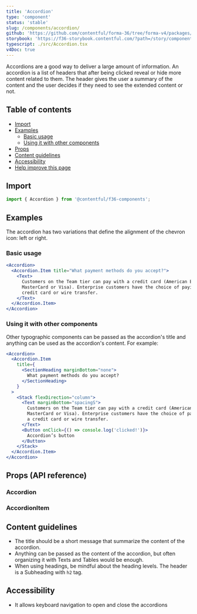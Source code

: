 ```yaml
---
title: 'Accordion'
type: 'component'
status: 'stable'
slug: /components/accordion/
github: 'https://github.com/contentful/forma-36/tree/forma-v4/packages/components/accordion'
storybook: 'https://f36-storybook.contentful.com/?path=/story/components-accordion'
typescript: ./src/Accordion.tsx
v4Doc: true
---
```



Accordions are a good way to deliver a large amount of information. An accordion is a list of headers that after being clicked reveal or hide more content related to them.
The header gives the user a summary of the content and the user decides if they need to see the extended content or not.

## Table of contents

- [Import](#import)
- [Examples](#examples)
  - [Basic usage](#basic-usage)
  - [Using it with other components](#using-it-with-other-components)
- [Props](#props-api-reference)
- [Content guidelines](#content-guidelines)
- [Accessibility](#accessibility)
- [Help improve this page](#help-improve-this-page)

## Import

```jsx static=true
import { Accordion } from '@contentful/f36-components';
```

## Examples

The accordion has two variations that define the alignment of the chevron icon: left or right.

### Basic usage

```jsx
<Accordion>
  <Accordion.Item title="What payment methods do you accept?">
    <Text>
      Customers on the Team tier can pay with a credit card (American Express,
      MasterCard or Visa). Enterprise customers have the choice of paying with a
      credit card or wire transfer.
    </Text>
  </Accordion.Item>
</Accordion>
```

### Using it with other components

Other typographic components can be passed as the accordion's title and anything can be used as the accordion's content. For example:

```jsx
<Accordion>
  <Accordion.Item
    title={
      <SectionHeading marginBottom="none">
        What payment methods do you accept?
      </SectionHeading>
    }
  >
    <Stack flexDirection="column">
      <Text marginBottom="spacingS">
        Customers on the Team tier can pay with a credit card (American Express,
        MasterCard or Visa). Enterprise customers have the choice of paying with
        a credit card or wire transfer.
      </Text>
      <Button onClick={() => console.log('clicked!')}>
        Accordion’s button
      </Button>
    </Stack>
  </Accordion.Item>
</Accordion>
```

## Props (API reference)

### Accordion

<Props of="Accordion" />

### AccordionItem

<Props of="Accordion.Item" />

## Content guidelines

- The title should be a short message that summarize the content of the accordion.
- Anything can be passed as the content of the accordion, but often organizing it with Texts and Tables would be enough.
- When using headings, be mindful about the heading levels. The header is a Subheading with `h2` tag.

## Accessibility

- It allows keyboard navigation to open and close the accordions
